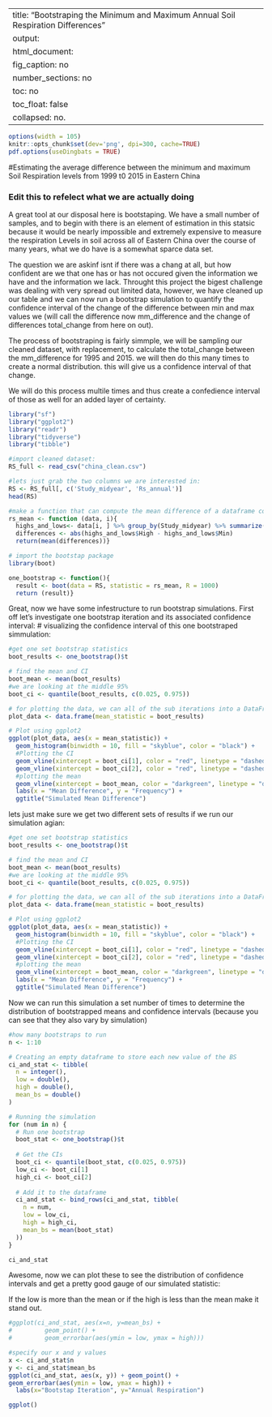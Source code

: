 
---
title: "Bootstraping the Minimum and Maximum Annual Soil Respiration Differences"
output: 
  html_document:
    fig_caption: no
    number_sections: no
    toc: no
    toc_float: false
    collapsed: no.
---

```r
options(width = 105)
knitr::opts_chunk$set(dev='png', dpi=300, cache=TRUE)
pdf.options(useDingbats = TRUE)
```
#Estimating the average difference between the minimum and maximum Soil Respiration levels from 1999 t0 2015 in Eastern China

### Edit this to refelect what we are actually doing
A great tool at our disposal here is bootstaping. We have a small number of samples, and to begin with there is an element of estimation in this statsic because it would be nearly impossible and extremely expensive to measure the respiration Levels in soil across all of Eastern China over the course of many years, what we do have is a somewhat sparce data set. 

The question we are askinf isnt if there was a chang at all, but how confident are we that one has or has not occured given the information we have and the information we lack. Throught this project the bigest challenge was dealing with very spread out limited data, however, we have cleaned up our table and we can now run a bootstrap simulation to quantify the confidence interval of the change of the difference between min and max values we (will call the difference now mm_difference and the change of differences total_change from here on out). 

The process of bootstraping is fairly simmple, we will be sampling our cleaned dataset, with replacement, to calculate the total_change between the mm_difference for 1995 and 2015. we will then do this many times to create a normal distribution. this will give us a confidence interval of that change. 

We will do this process multile times and thus create a confedience interval of those as well for an added layer of certainty.
```r
library("sf")
library("ggplot2")
library("readr")
library("tidyverse")
library("tibble")
```


```r
#import cleaned dataset:
RS_full <- read_csv("china_clean.csv")

#lets just grab the two columns we are interested in:
RS <- RS_full[, c('Study_midyear', 'Rs_annual')]
head(RS)
```

```r
#make a function that can compute the mean difference of a dataframe column:
rs_mean <- function (data, i){
  highs_and_lows<- data[i, ] %>% group_by(Study_midyear) %>% summarize(High = max(Rs_annual), Min = min(Rs_annual))
  differences <- abs(highs_and_lows$High - highs_and_lows$Min)
  return(mean(differences))}
```


```r
# import the bootstap package
library(boot)

one_bootstrap <- function(){
  result <- boot(data = RS, statistic = rs_mean, R = 1000)
  return (result)}
```

Great, now we have some infestructure to run bootstrap simulations. 
First off let's investigate one bootstrap iteration and its associated confidence interval:
# visualizing the confidence interval of this one bootstraped simmulation:
```r
#get one set bootstrap statistics
boot_results <- one_bootstrap()$t

# find the mean and CI 
boot_mean <- mean(boot_results)
#we are looking at the middle 95%
boot_ci <- quantile(boot_results, c(0.025, 0.975))

# for plotting the data, we can all of the sub iterations into a DataFrame
plot_data <- data.frame(mean_statistic = boot_results)

# Plot using ggplot2
ggplot(plot_data, aes(x = mean_statistic)) +
  geom_histogram(binwidth = 10, fill = "skyblue", color = "black") +
  #Plotting the CI
  geom_vline(xintercept = boot_ci[1], color = "red", linetype = "dashed") +
  geom_vline(xintercept = boot_ci[2], color = "red", linetype = "dashed") +
  #plotting the mean
  geom_vline(xintercept = boot_mean, color = "darkgreen", linetype = "dashed") +
  labs(x = "Mean Difference", y = "Frequency") +
  ggtitle("Simulated Mean Difference")
```
lets just make sure we get two different sets of results if we run our simulation agian:
```r
#get one set bootstrap statistics
boot_results <- one_bootstrap()$t

# find the mean and CI 
boot_mean <- mean(boot_results)
#we are looking at the middle 95%
boot_ci <- quantile(boot_results, c(0.025, 0.975))

# for plotting the data, we can all of the sub iterations into a DataFrame
plot_data <- data.frame(mean_statistic = boot_results)

# Plot using ggplot2
ggplot(plot_data, aes(x = mean_statistic)) +
  geom_histogram(binwidth = 10, fill = "skyblue", color = "black") +
  #Plotting the CI
  geom_vline(xintercept = boot_ci[1], color = "red", linetype = "dashed") +
  geom_vline(xintercept = boot_ci[2], color = "red", linetype = "dashed") +
  #plotting the mean
  geom_vline(xintercept = boot_mean, color = "darkgreen", linetype = "dashed") +
  labs(x = "Mean Difference", y = "Frequency") +
  ggtitle("Simulated Mean Difference")
```
Now we can run this simulation a set number of times to determine the distribution of bootstrapped means and confidence intervals (because you can see that they also vary by simulation)
```r

#how many bootstraps to run
n <- 1:10

# Creating an empty dataframe to store each new value of the BS
ci_and_stat <- tibble(
  n = integer(),
  low = double(),
  high = double(), 
  mean_bs = double()
)

# Running the simulation
for (num in n) {
  # Run one bootstrap
  boot_stat <- one_bootstrap()$t
  
  # Get the CIs
  boot_ci <- quantile(boot_stat, c(0.025, 0.975))
  low_ci <- boot_ci[1]
  high_ci <- boot_ci[2]
  
  # Add it to the dataframe
  ci_and_stat <- bind_rows(ci_and_stat, tibble(
    n = num,
    low = low_ci,
    high = high_ci,
    mean_bs = mean(boot_stat)
  ))
}

ci_and_stat

```
Awesome, now we can plot these to see the distribution of confidence intervals and get a pretty good gauge of our simulated statistic:

If the low is more than the mean or if the high is less than the mean make it stand out.
```r
#ggplot(ci_and_stat, aes(x=n, y=mean_bs) +
#         geom_point() +
#         geom_errorbar(aes(ymin = low, ymax = high)))

#specify our x and y values
x <- ci_and_stat$n
y <- ci_and_stat$mean_bs
ggplot(ci_and_stat, aes(x, y)) + geom_point() +  
geom_errorbar(aes(ymin = low, ymax = high)) + 
  labs(x="Bootstap Iteration", y="Annual Respiration")
```
```r
ggplot()
```



